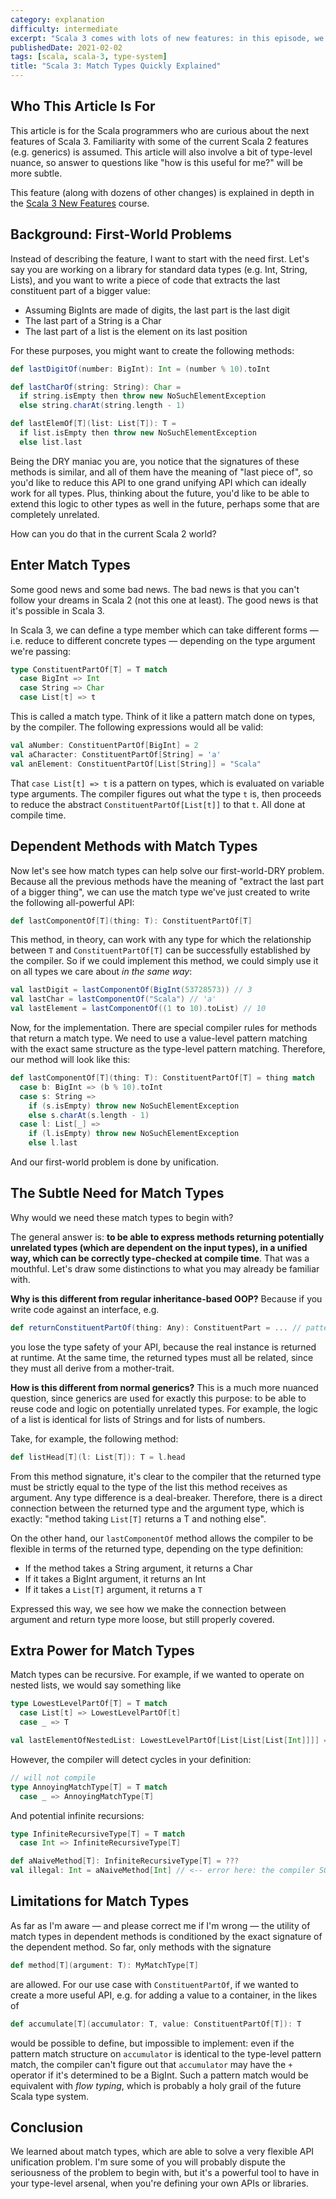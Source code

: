 ```yaml
---
category: explanation
difficulty: intermediate
excerpt: "Scala 3 comes with lots of new features: in this episode, we dive into match types, a powerful tool for pattern matching on types and more accurate type checking"
publishedDate: 2021-02-02
tags: [scala, scala-3, type-system]
title: "Scala 3: Match Types Quickly Explained"
---
```


## Who This Article Is For

This article is for the Scala programmers who are curious about the next features of Scala 3. Familiarity with some of the current Scala 2 features (e.g. generics) is assumed. This article will also involve a bit of type-level nuance, so answer to questions like "how is this useful for me?" will be more subtle.

This feature (along with dozens of other changes) is explained in depth in the [Scala 3 New Features](/courses/scala-3-new-features) course.

## Background: First-World Problems

Instead of describing the feature, I want to start with the need first. Let's say you are working on a library for standard data types (e.g. Int, String, Lists), and you want to write a piece of code that extracts the last constituent part of a bigger value:

- Assuming BigInts are made of digits, the last part is the last digit
- The last part of a String is a Char
- The last part of a list is the element on its last position

For these purposes, you might want to create the following methods:

```scala
def lastDigitOf(number: BigInt): Int = (number % 10).toInt

def lastCharOf(string: String): Char =
  if string.isEmpty then throw new NoSuchElementException
  else string.charAt(string.length - 1)

def lastElemOf[T](list: List[T]): T =
  if list.isEmpty then throw new NoSuchElementException
  else list.last
```

Being the DRY maniac you are, you notice that the signatures of these methods is similar, and all of them have the meaning of "last piece of", so you'd like to reduce this API to one grand unifying API which can ideally work for all types. Plus, thinking about the future, you'd like to be able to extend this logic to other types as well in the future, perhaps some that are completely unrelated.

How can you do that in the current Scala 2 world?

## Enter Match Types

Some good news and some bad news. The bad news is that you can't follow your dreams in Scala 2 (not this one at least). The good news is that it's possible in Scala 3.

In Scala 3, we can define a type member which can take different forms &mdash; i.e. reduce to different concrete types &mdash; depending on the type argument we're passing:

```scala
type ConstituentPartOf[T] = T match
  case BigInt => Int
  case String => Char
  case List[t] => t
```

This is called a match type. Think of it like a pattern match done on types, by the compiler. The following expressions would all be valid:

```scala
val aNumber: ConstituentPartOf[BigInt] = 2
val aCharacter: ConstituentPartOf[String] = 'a'
val anElement: ConstituentPartOf[List[String]] = "Scala"
```

That `case List[t] => t` is a pattern on types, which is evaluated on variable type arguments. The compiler figures out what the type `t` is, then proceeds to reduce the abstract `ConstituentPartOf[List[t]]` to that `t`. All done at compile time.

## Dependent Methods with Match Types

Now let's see how match types can help solve our first-world-DRY problem. Because all the previous methods have the meaning of "extract the last part of a bigger thing", we can use the match type we've just created to write the following all-powerful API:

```scala
def lastComponentOf[T](thing: T): ConstituentPartOf[T]
```

This method, in theory, can work with any type for which the relationship between `T` and `ConstituentPartOf[T]` can be successfully established by the compiler. So if we could implement this method, we could simply use it on all types we care about _in the same way_:

```scala
val lastDigit = lastComponentOf(BigInt(53728573)) // 3
val lastChar = lastComponentOf("Scala") // 'a'
val lastElement = lastComponentOf((1 to 10).toList) // 10
```

Now, for the implementation. There are special compiler rules for methods that return a match type. We need to use a value-level pattern matching with the exact same structure as the type-level pattern matching. Therefore, our method will look like this:

```scala
def lastComponentOf[T](thing: T): ConstituentPartOf[T] = thing match
  case b: BigInt => (b % 10).toInt
  case s: String =>
    if (s.isEmpty) throw new NoSuchElementException
    else s.charAt(s.length - 1)
  case l: List[_] =>
    if (l.isEmpty) throw new NoSuchElementException
    else l.last
```

And our first-world problem is done by unification.

## The Subtle Need for Match Types

Why would we need these match types to begin with?

The general answer is: **to be able to express methods returning potentially unrelated types (which are dependent on the input types), in a unified way, which can be correctly type-checked at compile time**. That was a mouthful. Let's draw some distinctions to what you may already be familiar with.

**Why is this different from regular inheritance-based OOP?** Because if you write code against an interface, e.g.

```scala
def returnConstituentPartOf(thing: Any): ConstituentPart = ... // pattern match
```

you lose the type safety of your API, because the real instance is returned at runtime. At the same time, the returned types must all be related, since they must all derive from a mother-trait.

**How is this different from normal generics?** This is a much more nuanced question, since generics are used for exactly this purpose: to be able to reuse code and logic on potentially unrelated types. For example, the logic of a list is identical for lists of Strings and for lists of numbers.

Take, for example, the following method:

```scala
def listHead[T](l: List[T]): T = l.head
```

From this method signature, it's clear to the compiler that the returned type must be strictly equal to the type of the list this method receives as argument. Any type difference is a deal-breaker. Therefore, there is a direct connection between the returned type and the argument type, which is exactly: "method taking `List[T]` returns a T and nothing else".

On the other hand, our `lastComponentOf` method allows the compiler to be flexible in terms of the returned type, depending on the type definition:

- If the method takes a String argument, it returns a Char
- If it takes a BigInt argument, it returns an Int
- If it takes a `List[T]` argument, it returns a `T`

Expressed this way, we see how we make the connection between argument and return type more loose, but still properly covered.

## Extra Power for Match Types

Match types can be recursive. For example, if we wanted to operate on nested lists, we would say something like

```scala
type LowestLevelPartOf[T] = T match
  case List[t] => LowestLevelPartOf[t]
  case _ => T

val lastElementOfNestedList: LowestLevelPartOf[List[List[List[Int]]]] = 2 // ok
```

However, the compiler will detect cycles in your definition:

```scala
// will not compile
type AnnoyingMatchType[T] = T match
  case _ => AnnoyingMatchType[T]
```

And potential infinite recursions:

```scala
type InfiniteRecursiveType[T] = T match
  case Int => InfiniteRecursiveType[T]

def aNaiveMethod[T]: InfiniteRecursiveType[T] = ???
val illegal: Int = aNaiveMethod[Int] // <-- error here: the compiler SO'd trying to find your type
```

## Limitations for Match Types

As far as I'm aware &mdash; and please correct me if I'm wrong &mdash; the utility of match types in dependent methods is conditioned by the exact signature of the dependent method. So far, only methods with the signature

```scala
def method[T](argument: T): MyMatchType[T]
```

are allowed. For our use case with `ConstituentPartOf`, if we wanted to create a more useful API, e.g. for adding a value to a container, in the likes of

```scala
def accumulate[T](accumulator: T, value: ConstituentPartOf[T]): T
```

would be possible to define, but impossible to implement: even if the pattern match structure on `accumulator` is identical to the type-level pattern match, the compiler can't figure out that `accumulator` may have the `+` operator if it's determined to be a BigInt. Such a pattern match would be equivalent with _flow typing_, which is probably a holy grail of the future Scala type system.

## Conclusion

We learned about match types, which are able to solve a very flexible API unification problem. I'm sure some of you will probably dispute the seriousness of the problem to begin with, but it's a powerful tool to have in your type-level arsenal, when you're defining your own APIs or libraries.
